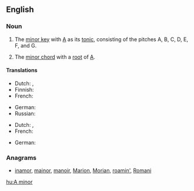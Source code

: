 ==English==

===Noun===
{{en-noun|head=[[A]] [[minor]]|-}}

# {{context|music|lang=en}} The [[minor key]] with [[A]] as its [[tonic]], consisting of the pitches A, B, C, D, E, F, and G.
# {{context|music|lang=en}} The [[minor chord]] with a [[root]] of [[A]].

====Translations====
{{trans-top|minor key}}
* Dutch: {{t+|nl|a-mineur}}, {{t+|nl|a-klein}}
* Finnish: {{t+|fi|molli|alt=a-molli}}
* French: {{t+|fr|la mineur|m}}
{{trans-mid}}
* German: {{t+|de|a-Moll|n}}
* Russian: {{t|ru|ля минор|m|tr=lja minór}}
{{trans-bottom}}

{{trans-top|minor chord}}
* Dutch: {{t+|nl|a-mineur}}, {{t+|nl|a-klein}}
* French: {{t+|fr|la mineur|m}}
{{trans-mid}}
* German: {{t+|de|a-Moll|n}}
{{trans-bottom}}

===Anagrams===
* [[inamor#English|inamor]], [[mainor#English|mainor]], [[manoir#English|manoir]], [[Marion#English|Marion]], [[Morian#English|Morian]], [[roamin'#English|roamin']], [[Romani#English|Romani]]

[[hu:A minor]]